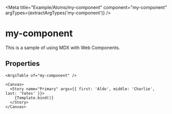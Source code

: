 
<Meta title="Example/Atoms/my-component" component="my-component" argTypes={extractArgTypes('my-component')} />

# my-component

This is a sample of using MDX with Web Components.

## Properties
```
<ArgsTable of="my-component" />

<Canvas>
  <Story name="Primary" args={{ first: 'Aldo', middle: 'Charlie', last: 'Yates' }}>
    {Template.bind()}
  </Story>
</Canvas>
```
